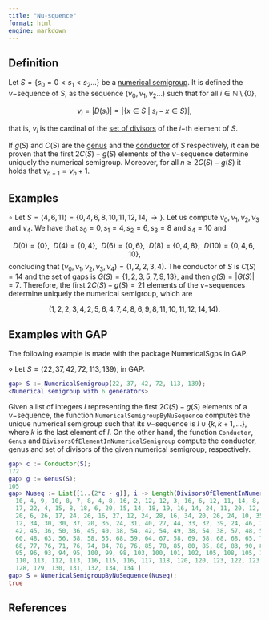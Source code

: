 ```yaml
---
title: "Nu-squence"
format: html
engine: markdown
---
```


<!-- [Bra13] Bras-Amor\'{o}s, M., Numerical semigroups and codes, in Algebraic geometry modeling in information theory, World Sci. Publ., Hackensack, NJ, Ser. Coding Theory Cryptol., 8 (2013), 167--218. -->

## Definition

Let $S = \{s_0 = 0 < s_1 < s_2 ...\}$ be a [numerical semigroup](../Basic-concepts/Numerical-semigroup.qmd). It is defined the $\nu-$sequence of $S$, as the sequence $(\nu_0, \nu_1, \nu_2 \ldots)$ such that for all $i \in \mathbb{N} \setminus \{0\}$,

$$
\nu_i = |D(s_i)| = |\{x \in S ~ | ~ s_i - x \in S\}|,
$$

that is, $\nu_i$ is the cardinal of the [set of divisors](Set-divisors.qmd) of the $i-$th element of $S$.

If $g(S)$ and $C(S)$ are the [genus](Genus.qmd) and the [conductor](Conductor.qmd) of $S$ respectively, it can be proven that the first $2C(S) - g(S)$ elements of the $\nu-$sequence determine uniquely the numerical semigroup. Moreover, for all $n \ge 2C(S) - g(S)$ it holds that $\nu_{n+1} = \nu_n + 1$.

## Examples

$\circ$ Let $S = \langle 4, 6, 11 \rangle = \{ 0, 4, 6, 8, 10, 11, 12, 14, \rightarrow \}$. Let us compute $\nu_0, \nu_1, \nu_2, \nu_3$ and $\nu_4$. We have that $s_0 = 0, s_1 = 4, s_2 = 6, s_3 = 8$ and $s_4 = 10$ and

$$
D(0) = \{0\}, ~~ D(4) = \{0, 4\}, ~~ D(6) = \{0, 6\}, ~~ D(8) = \{0, 4, 8\}, ~~ D(10) = \{0, 4, 6, 10\},
$$
concluding that $(\nu_0, \nu_1, \nu_2, \nu_3, \nu_4) = (1, 2, 2, 3, 4)$. The conductor of $S$ is $C(S) = 14$ and the set of gaps is $G(S) = \{1, 2, 3, 5, 7, 9, 13\}$, and then $g(S) = |G(S)| = 7$. Therefore, the first $2C(S) - g(S) = 21$ elements of the $\nu-$sequences determine uniquely the numerical semigroup, which are

$$
(1, 2, 2, 3, 4, 2, 5, 6, 4, 7, 4, 8, 6, 9, 8, 11, 10, 11, 12, 14, 14 ).
$$

## Examples with GAP

The following example is made with the package NumericalSgps in GAP.

$\diamond$ Let $S = \langle 22, 37, 42, 72, 113, 139 \rangle$, in GAP:

``` gap
gap> S := NumericalSemigroup(22, 37, 42, 72, 113, 139);
<Numerical semigroup with 6 generators>
```

Given a list of integers $I$ representing the first $2C(S) - g(S)$ elements of a $\nu-$sequence, the function `NumericalSemigroupByNuSequence` computes the unique numerical semigroup such that its $\nu-$sequence is $I \cup \{k, k+1, \ldots\}$, where $k$ is the last element of $I$. On the other hand, the function `Conductor`, `Genus` and `DivisorsOfElementInNumericalSemigroup` compute the conductor, genus and set of divisors of the given numerical semigroup, respectively.

``` gap
gap> c := Conductor(S);
172
gap> g := Genus(S);
105
gap> Nuseq := List([1..(2*c - g)], i -> Length(DivisorsOfElementInNumericalSemigroup(S[i], S))); [ 1, 2, 2, 2, 3, 4, 4, 4, 2, 3, 4, 6, 3, 6, 5, 4, 6, 8, 8, 6, 8, 4, 6, 4, 2, 4, 10, 9, 6, 12,
  10, 4, 9, 10, 8, 7, 8, 4, 8, 16, 2, 12, 12, 3, 16, 6, 12, 11, 14, 8, 12, 16, 8, 14, 6, 6,
  17, 22, 4, 15, 8, 18, 6, 20, 15, 14, 18, 19, 16, 14, 24, 11, 20, 12, 8, 26, 8, 28, 12, 18,
  20, 6, 26, 17, 24, 26, 16, 27, 12, 24, 28, 16, 34, 20, 26, 24, 10, 35, 16, 34, 26, 21, 32,
  12, 34, 30, 30, 37, 20, 36, 24, 31, 40, 27, 44, 33, 32, 39, 24, 46, 30, 41, 42, 31, 44, 28,
  42, 45, 36, 50, 36, 45, 40, 38, 54, 42, 54, 49, 38, 54, 38, 57, 48, 50, 58, 43, 56, 47, 56,
  60, 48, 63, 56, 58, 58, 55, 68, 59, 64, 67, 58, 69, 58, 68, 68, 65, 74, 63, 68, 68, 70, 77,
  68, 77, 76, 71, 76, 74, 84, 78, 76, 85, 78, 85, 80, 85, 88, 83, 90, 85, 88, 89, 88, 94, 90,
  95, 96, 93, 94, 95, 100, 99, 98, 103, 100, 101, 102, 105, 108, 105, 106, 107, 108, 110,
  110, 113, 112, 113, 116, 115, 116, 117, 118, 120, 120, 123, 122, 123, 124, 125, 128, 127,
  128, 129, 130, 131, 132, 134, 134 ]
gap> S = NumericalSemigroupByNuSequence(Nuseq);
true
```

## References
